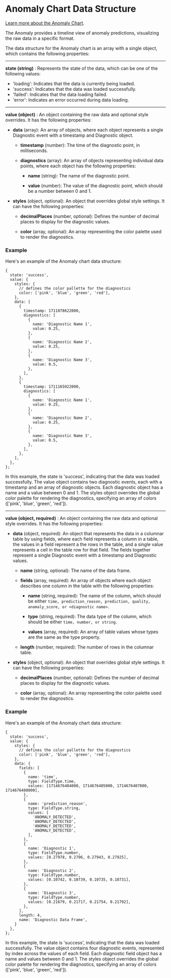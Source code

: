 
<Meta of={AnomalyChartStories} />

# Anomaly Chart Data Structure

[Learn more about the Anomaly Chart](/docs/components-anomalychart--docs).

The Anomaly provides a timeline view of anomaly predictions, visualizing the raw data in a specific format.

The data structure for the Anomaly chart is an array with a single object, which contains the following properties:

---

**state (string)** : Represents the state of the data, which can be one of the following values:

  * 'loading': Indicates that the data is currently being loaded.
  * 'success': Indicates that the data was loaded successfully.
  * 'failed': Indicates that the data loading failed.
  * 'error': Indicates an error occurred during data loading.

---

**value (object)** : An object containing the raw data and optional style overrides. It has the following properties:

  - **data** (array): An array of objects, where each object represents a single Diagnostic event with a timestamp and Diagnostic object.

      - **timestamp** (number): The time of the diagnostic point, in milliseconds.

      - **diagnostics** (array): An array of objects representing individual data points, where each object has the following properties:
        
        - **name** (string): The name of the diagnostic point.

        - **value** (number): The value of the diagnostic point, which should be a number between 0 and 1.

  - **styles** (object, optional): An object that overrides global style settings. It can have the following properties:

    - **decimalPlaces** (number, optional): Defines the number of decimal places to display for the diagnostic values.

    - **color** (array, optional): An array representing the color palette used to render the diagnostics.


### Example 

Here's an example of the Anomaly chart data structure:

```
{
  state: 'success',
  value: {
    styles: {
      // defines the color pallette for the diagnostics
      color: ['pink', 'blue', 'green', 'red'],
    },
    data: [
      {
        timestamp: 1711078622000,
        diagnostics: [
          {
            name: 'Diagnostic Name 1',
            value: 0.25,
          },
          {
            name: 'Diagnostic Name 2',
            value: 0.25,
          },
          {
            name: 'Diagnostic Name 3',
            value: 0.5,
          },
        ],
      },
      {
        timestamp: 1711165022000,
        diagnostics: [
          {
            name: 'Diagnostic Name 1',
            value: 0.25,
          },
          {
            name: 'Diagnostic Name 2',
            value: 0.25,
          },
          {
            name: 'Diagnostic Name 3',
            value: 0.5,
          },
        ],
      },
    ],
  },
};
```

In this example, the state is 'success', indicating that the data was loaded successfully. The value object contains two diagnostic events, each with a timestamp and an array of diagnostic objects. Each diagnostic object has a name and a value between 0 and 1. The styles object overrides the global color palette for rendering the diagnostics, specifying an array of colors (['pink', 'blue', 'green', 'red']).

---

**value (object, required)** : An object containing the raw data and optional style overrides. It has the following properties:

  - **data** (object, required): An object that represents the data in a columnar table by using fields, where each field represents a column in a table, the values in a field represent a the rows in the table, and a single value represents a cell in the table row for that field. The fields together represent a single Diagnostic event with a timestamp and Diagnostic values.

    - **name** (string, optional): The name of the data frame.

    - **fields** (array, required): An array of objects where each object describes one column in the table with the following properties:

      - **name** (string, required): The name of the column, which should be either `time, prediction_reason, prediction, quality, anomaly_score, or <diagnostic name>`.

      - **type** (string, required): The data type of the column, which should be either `time, number, or string`.

      - **values** (array, required): An array of table values whose types are the same as the type property.

    - **length** (number, required): The number of rows in the columnar table.

  - **styles** (object, optional): An object that overrides global style settings. It can have the following properties:

    - **decimalPlaces** (number, optional): Defines the number of decimal places to display for the diagnostic values.

    - **color** (array, optional): An array representing the color palette used to render the diagnostics.


### Example 

Here's an example of the Anomaly chart data structure:

```
{
  state: 'success',
  value: {
    styles: {
      // defines the color pallette for the diagnostics
      color: ['pink', 'blue', 'green', 'red'],
    },
    data: {
      fields: [
        {
          name: 'time',
          type: FieldType.time,
          values: [1714676404000, 1714676405000, 1714676407000, 1714676408000],
        },
        {
          name: 'prediction_reason',
          type: FieldType.string,
          values: [
            'ANOMALY_DETECTED',
            'ANOMALY_DETECTED',
            'ANOMALY_DETECTED',
            'ANOMALY_DETECTED',
          ],
        },
        {
          name: 'Diagnostic 1',
          type: FieldType.number,
          values: [0.27978, 0.2796, 0.27943, 0.27925],
        },
        {
          name: 'Diagnostic 2',
          type: FieldType.number,
          values: [0.10742, 0.10739, 0.10735, 0.10731],
        },
        {
          name: 'Diagnostic 3',
          type: FieldType.number,
          values: [0.21679, 0.21717, 0.21754, 0.21792],
        },
      ],
      length: 4,
      name: 'Diagnostic Data Frame',
    }
  },
};
```

In this example, the state is 'success', indicating that the data was loaded successfully. The value object contains four diagnostic events, represented by index across the values of each field. Each diagnostic field object has a name and values between 0 and 1. The styles object overrides the global color palette for rendering the diagnostics, specifying an array of colors (['pink', 'blue', 'green', 'red']).
